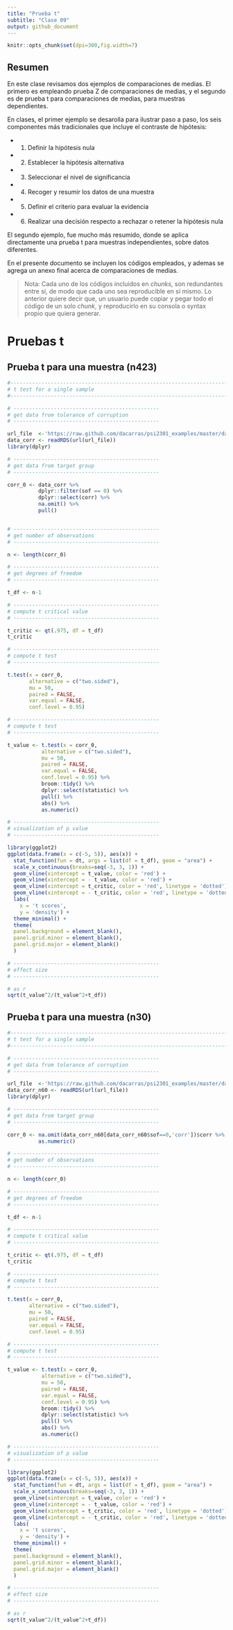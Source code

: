```yaml
---
title: "Prueba t"
subtitle: "Clase 09"
output: github_document
---
```


```r
knitr::opts_chunk$set(dpi=300,fig.width=7)
```

## Resumen

En este clase revisamos dos ejemplos de comparaciones de medias. El primero es empleando prueba Z de comparaciones de medias, y el segundo es de prueba t para comparaciones de medias, para muestras dependientes.

En clases, el primer ejemplo se desarolla para ilustrar paso a paso, los seis componentes más tradicionales que incluye el contraste de hipótesis:

- 1. Definir la hipótesis nula
- 2. Establecer la hipótesis alternativa
- 3. Seleccionar el nivel de significancia
- 4. Recoger y resumir los datos de una muestra
- 5. Definir el criterio para evaluar la evidencia
- 6. Realizar una decisión respecto a rechazar o retener la hipótesis nula

El segundo ejemplo, fue mucho más resumido, donde se aplica directamente una prueba t para muestras independientes, sobre datos diferentes.

En el presente documento se incluyen los códigos empleados, y ademas se agrega un anexo final acerca de comparaciones de medias.

>Nota: Cada uno de los códigos incluidos en *chunks*, son redundantes entre sí, de modo que cada uno sea reproducible en sí mismo. Lo anterior quiere decir que, un usuario puede copiar y pegar todo el código de un solo *chunk*, y reproducirlo en su consola o syntax propio que quiera generar.

# Pruebas t

## Prueba t para una muestra (n423)

```r

#------------------------------------------------------------------------------
# t test for a single sample
#------------------------------------------------------------------------------

# -----------------------------------------------
# get data from tolerance of corruption
# -----------------------------------------------

url_file  <-'https://raw.github.com/dacarras/psi2301_examples/master/data/corr_chl_16.rds'
data_corr <- readRDS(url(url_file))
library(dplyr)

# -----------------------------------------------
# get data from target group
# -----------------------------------------------

corr_0 <- data_corr %>%
          dplyr::filter(sof == 0) %>%
          dplyr::select(corr) %>%
          na.omit() %>%
          pull()


# -----------------------------------------------
# get number of observations
# -----------------------------------------------

n <- length(corr_0)

# -----------------------------------------------
# get degrees of freedom
# -----------------------------------------------

t_df <- n-1

# -----------------------------------------------
# compute t critical value
# -----------------------------------------------

t_critic <- qt(.975, df = t_df)
t_critic

# -----------------------------------------------
# compute t test
# -----------------------------------------------

t.test(x = corr_0,
       alternative = c("two.sided"),
       mu = 50, 
       paired = FALSE, 
       var.equal = FALSE,
       conf.level = 0.95)

# -----------------------------------------------
# compute t test
# -----------------------------------------------

t_value <- t.test(x = corr_0,
           alternative = c("two.sided"),
           mu = 50, 
           paired = FALSE, 
           var.equal = FALSE,
           conf.level = 0.95) %>%
           broom::tidy() %>%
           dplyr::select(statistic) %>%
           pull() %>%
           abs() %>%
           as.numeric()

# -----------------------------------------------
# visualization of p value
# -----------------------------------------------

library(ggplot2)
ggplot(data.frame(x = c(-5, 5)), aes(x)) +
  stat_function(fun = dt, args = list(df = t_df), geom = "area") +
  scale_x_continuous(breaks=seq(-3, 3, 1)) + 
  geom_vline(xintercept = t_value, color = 'red') +
  geom_vline(xintercept = - t_value, color = 'red') +
  geom_vline(xintercept = t_critic, color = 'red', linetype = 'dotted') +
  geom_vline(xintercept = - t_critic, color = 'red', linetype = 'dotted') +
  labs(
    x = 't scores', 
    y = 'density') +
  theme_minimal() +
  theme(
  panel.background = element_blank(),
  panel.grid.minor = element_blank(),
  panel.grid.major = element_blank()
  )

# -----------------------------------------------
# effect size
# -----------------------------------------------

# as r
sqrt(t_value^2/(t_value^2+t_df))

```


## Prueba t para una muestra (n30)

```r

#------------------------------------------------------------------------------
# t test for a single sample
#------------------------------------------------------------------------------

# -----------------------------------------------
# get data from tolerance of corruption
# -----------------------------------------------

url_file  <-'https://raw.github.com/dacarras/psi2301_examples/master/data/corr_n60.rds'
data_corr_n60 <- readRDS(url(url_file))
library(dplyr)

# -----------------------------------------------
# get data from target group
# -----------------------------------------------

corr_0 <- na.omit(data_corr_n60[data_corr_n60$sof==0,'corr'])$corr %>%
          as.numeric()

# -----------------------------------------------
# get number of observations
# -----------------------------------------------

n <- length(corr_0)

# -----------------------------------------------
# get degrees of freedom
# -----------------------------------------------

t_df <- n-1

# -----------------------------------------------
# compute t critical value
# -----------------------------------------------

t_critic <- qt(.975, df = t_df)
t_critic

# -----------------------------------------------
# compute t test
# -----------------------------------------------

t.test(x = corr_0,
       alternative = c("two.sided"),
       mu = 50, 
       paired = FALSE, 
       var.equal = FALSE,
       conf.level = 0.95)

# -----------------------------------------------
# compute t test
# -----------------------------------------------

t_value <- t.test(x = corr_0,
           alternative = c("two.sided"),
           mu = 50, 
           paired = FALSE, 
           var.equal = FALSE,
           conf.level = 0.95) %>%
           broom::tidy() %>%
           dplyr::select(statistic) %>%
           pull() %>%
           abs() %>%
           as.numeric()

# -----------------------------------------------
# visualization of p value
# -----------------------------------------------

library(ggplot2)
ggplot(data.frame(x = c(-5, 5)), aes(x)) +
  stat_function(fun = dt, args = list(df = t_df), geom = "area") +
  scale_x_continuous(breaks=seq(-3, 3, 1)) + 
  geom_vline(xintercept = t_value, color = 'red') +
  geom_vline(xintercept = - t_value, color = 'red') +
  geom_vline(xintercept = t_critic, color = 'red', linetype = 'dotted') +
  geom_vline(xintercept = - t_critic, color = 'red', linetype = 'dotted') +
  labs(
    x = 't scores', 
    y = 'density') +
  theme_minimal() +
  theme(
  panel.background = element_blank(),
  panel.grid.minor = element_blank(),
  panel.grid.major = element_blank()
  )

# -----------------------------------------------
# effect size
# -----------------------------------------------

# as r
sqrt(t_value^2/(t_value^2+t_df))

```

